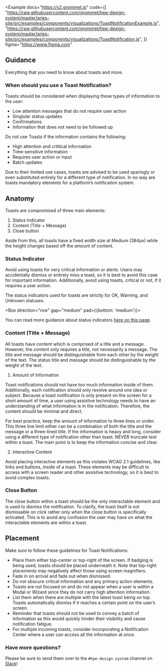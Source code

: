 

<Example
  docs="https://v2.grommet.io"
  code={[
      "https://raw.githubusercontent.com/grommet/hpe-design-system/master/aries-site/src/examples/components/visualizations/ToastNotificationExample.js",
      "https://raw.githubusercontent.com/grommet/hpe-design-system/master/aries-site/src/examples/components/visualizations/ToastNotification.js",
  ]}
  figma="https://www.figma.com"
>
  <ToastNotificationExample />
</Example>

## Guidance

Everything that you need to know about toasts and more.

### When should you use a Toast Notification?

Toasts should be considered when displaying these types of information to the user:

- Low attention messages that do not require user action
- Singlular status updates
- Confirmations
- Information that does not need to be followed up

Do not use Toasts if the information contains the following:

- High attention and crtitical information
- Time-sensitive information
- Requires user action or input
- Batch updates

Due to their limited use cases, toasts are advised to be used sparingly or even substituted entirely for a different type of notification. In no way are toasts mandatory elements for a platform’s notification system.

## Anatomy 

<Box pad="small">
  <ToastDiagram />
</Box>

Toasts are compromised of three main elements:

1. Status Indicator
2. Content (Title + Message)
3. Close button

Aside from this, all toasts have a fixed width size at Medium (384px) while the height changes based off the amount of content. 

### Status Indicator

Avoid using toasts for very critical information or alerts. Users may accidentally dismiss or entirely miss a toast, so it is best to avoid this case for important information. Additionally, avoid using toasts, critical or not, if it requires a user action. 

The status indicators used for toasts are strictly for OK, Warning, and Unknown statuses.

<Box direction="row" gap="medium" pad={{bottom: 'medium'}}>
    <StatusGoodSmall color="status-ok" />
    <StatusWarningSmall color="status-warning" />
    <StatusUnknownSmall color="status-unknown" />
</Box>

You can read more guidance about status indicators [here on this page](/components/status-indicator).

### Content (Title + Message)

All toasts have content which is comprised of a title and a message. However, the content only requires a title, not necessarily a message. The title and message should be distinguishable from each other by the weight of the text. The status title and message should be distinguishable by the weight of the text.

1. Amount of Information

Toast notifications should not have too much information inside of them. Additionally, each notification should only revolve around one idea or subject. Because a toast notification is only present on the screen for a short amount of time, a user using assistive technology needs to have an understanding of what information is in the notification. Therefore, the content should be minimal and direct.

For best practice, keep the amount of information to three lines or under. This three line limit either can be a combination of both the title and the message or a three-lined title. If the information is heavy and long, consider using a different type of notification other than toast. NEVER truncate text within a toast. The main point is to keep the information concise and clear.

2. Interactive Content

Avoid placing interactive elements as this violates WCAG 2.1 guidelines, like links and buttons, inside of a toast. These elements may be difficult to access with a screen reader and other assistive technology, so it is best to avoid complex toasts.

### Close Button

The close button within a toast should be the only interactable element and is used to dismiss the notification. To clarify, the toast itself is not dismissable on click rather only when the close button is specifically activated. This is to avoid any confusion the user may have on what the interactable elements are within a toast.

## Placement 

Make sure to follow these guidelines for Toast Notifications:
- Place them either top-center or top-right of the screen. If badging is being used, toasts should be placed underneath it. Note that top-right placements may negatively affect those using screen magnifiers.
- Fade in on arrival and fade out when dismissed.
- Do not obscure critical information and any primary action elements.
- Toasts are not focused on and do not appear when a user is within a Modal or Wizard since they do not carry high attention information. 
- List them when there are multiple with the latest toast being on top. Toasts automatically dismiss if it reaches a certain point on the user’s screen. 
- Reminder that toasts should not be used to convey a batch of information as this would quickly hinder their visibility and cause notification fatigue.
- For multiple incoming toasts, consider incorporating a Notification Center where a user can access all the information at once.

### Have more questions?

Please be sure to send them over to the `#hpe-design-system` channel on [Slack](https://slack-invite.grommet.io/)!
